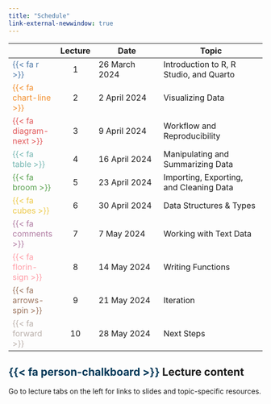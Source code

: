 ```yaml
---
title: "Schedule"
link-external-newwindow: true
---
```


|                                                  | Lecture |           Date            |                  Topic                  |
|:-|:--------:|---------------------|-------------------------------|
|            [{{< fa r >}}]{style="color:#4e79a7"} |    1    |  26 March 2024  | Introduction to R, R Studio, and Quarto |
|   [{{< fa chart-line >}}]{style="color:#f28e2c"} |    2    |  2 April 2024  |            Visualizing Data             |
| [{{< fa diagram-next >}}]{style="color:#e15759"} |    3    | 9 April 2024 |      Workflow and Reproducibility       |
|        [{{< fa table >}}]{style="color:#76b7b2"} |    4    | 16 April 2024  |    Manipulating and Summarizing Data    |
|        [{{< fa broom >}}]{style="color:#59a14f"} |    5    | 23 April 2024  | Importing, Exporting, and Cleaning Data |
|        [{{< fa cubes >}}]{style="color:#edc949"} |    6    |  30 April 2024  |         Data Structures & Types         |
|     [{{< fa comments >}}]{style="color:#af7aa1"} |    7    | 7 May 2024 |         Working with Text Data          |
|  [{{< fa florin-sign >}}]{style="color:#ff9da7"} |    8    | 14 May 2024 |            Writing Functions            |
|  [{{< fa arrows-spin >}}]{style="color:#9c755f"} |    9    | 21 May 2024  |                Iteration                |
|      [{{< fa forward >}}]{style="color:#bab0ab"} |   10    |  28 May 2024  |               Next Steps                |

::: {.callout-note appearance="simple" icon="false"}
## [{{< fa person-chalkboard >}}]{style="color:#023858"} Lecture content

Go to lecture tabs on the left for links to slides and topic-specific resources.
:::
